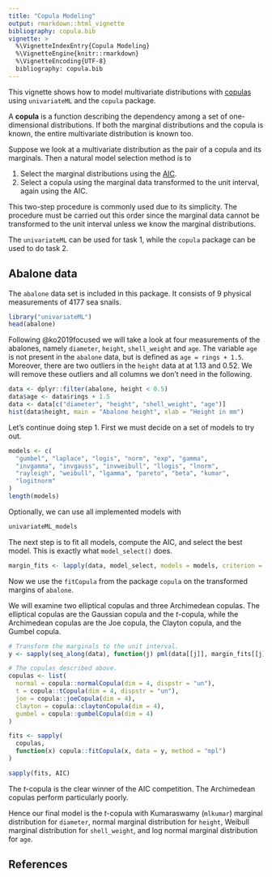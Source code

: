 ```yaml
---
title: "Copula Modeling"
output: rmarkdown::html_vignette
bibliography: copula.bib
vignette: >
  %\VignetteIndexEntry{Copula Modeling}
  %\VignetteEngine{knitr::rmarkdown}
  %\VignetteEncoding{UTF-8}
  bibliography: copula.bib
---
```


This vignette shows how to model multivariate distributions with 
[copulas](https://en.wikipedia.org/wiki/Copula_(probability_theory))
using `univariateML` and the `copula` package. 

A **copula** is a function describing the dependency among a set of 
one-dimensional distributions. If both the marginal distributions and the copula
is known, the entire multivariate distribution is known too.

Suppose we look at a multivariate distribution as the pair of a copula and its marginals.
Then a natural model selection method is to 

1. Select the marginal distributions using the [AIC](https://en.wikipedia.org/wiki/Akaike_information_criterion).
2. Select a copula using the marginal data transformed to the unit interval, again using the AIC.

This two-step procedure is commonly used due to its simplicity. The procedure must 
be carried out this order since the marginal data cannot be transformed to the
unit interval unless we know the marginal distributions. 

The `univariateML` can be used for task 1, while the `copula` package can be used to do task 2.

## Abalone data

The `abalone` data set is included in this package. It consists of $9$ physical 
measurements of $4177$ sea snails.
```r
library("univariateML")
head(abalone)
```

Following @ko2019focused we will take a look at four measurements of the abalones, 
namely `diameter`, `height`, `shell_weight` and `age`. The variable `age` is not 
present in the `abalone` data, but is defined as `age = rings + 1.5`. Moreover, 
there are two outliers in the `height` data at at $1.13$ and $0.52$. We will 
remove these outliers and all columns we don't need in the following.

```r
data <- dplyr::filter(abalone, height < 0.5)
data$age <- data$rings + 1.5
data <- data[c("diameter", "height", "shell_weight", "age")]
hist(data$height, main = "Abalone height", xlab = "Height in mm")
```

Let's continue doing step 1. First we must decide on a set of models to try out.
```r
models <- c(
  "gumbel", "laplace", "logis", "norm", "exp", "gamma",
  "invgamma", "invgauss", "invweibull", "llogis", "lnorm",
  "rayleigh", "weibull", "lgamma", "pareto", "beta", "kumar",
  "logitnorm"
)
length(models)
```

Optionally, we can use all implemented models with
```r
univariateML_models
```

The next step is to fit all models, compute the AIC, and select the best model.
This is exactly what `model_select()` does.

```r
margin_fits <- lapply(data, model_select, models = models, criterion = "aic")
```

Now we use the `fitCopula` from the package `copula` on the transformed margins of `abalone`.

We will examine two elliptical copulas and three Archimedean copulas. The elliptical 
copulas are the Gaussian copula and the *t*-copula, while the Archimedean copulas
are the Joe copula, the Clayton copula, and the Gumbel copula.


```r
# Transform the marginals to the unit interval.
y <- sapply(seq_along(data), function(j) pml(data[[j]], margin_fits[[j]]))

# The copulas described above.
copulas <- list(
  normal = copula::normalCopula(dim = 4, dispstr = "un"),
  t = copula::tCopula(dim = 4, dispstr = "un"),
  joe = copula::joeCopula(dim = 4),
  clayton = copula::claytonCopula(dim = 4),
  gumbel = copula::gumbelCopula(dim = 4)
)

fits <- sapply(
  copulas,
  function(x) copula::fitCopula(x, data = y, method = "mpl")
)

sapply(fits, AIC)
```

The *t*-copula is the clear winner of the AIC competition. The Archimedean 
copulas perform particularly poorly.

Hence our final model is the *t*-copula with Kumaraswamy (`mlkumar`) marginal distribution for `diameter`, normal marginal distribution for `height`, Weibull marginal distribution for `shell_weight`, and log normal marginal distribution for `age`.

## References
